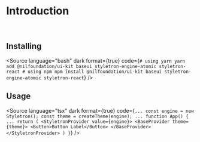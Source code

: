 
<Meta title="Documentation/Introduction" />

# Introduction

<br />

## Installing

<Source
  language="bash"
  dark
  format={true}
  code={`
        # using yarn
        yarn add @nilfoundation/ui-kit baseui styletron-engine-atomic styletron-react
        # using npm
        npm install @nilfoundation/ui-kit baseui styletron-engine-atomic styletron-react
  `}
/>

## Usage

<Source
  language="tsx"
  dark
  format={true}
  code={`
    ...
    const engine = new Styletron();
    const theme = createTheme(engine);
    ...
    function App() {
      ...
      return (
        <StyletronProvider value={engine}>
          <BaseProvider theme={theme}>
            <Button>Button Label</Button>
          </BaseProvider>
        </StyletronProvider>
      )
    }
`}
/>
